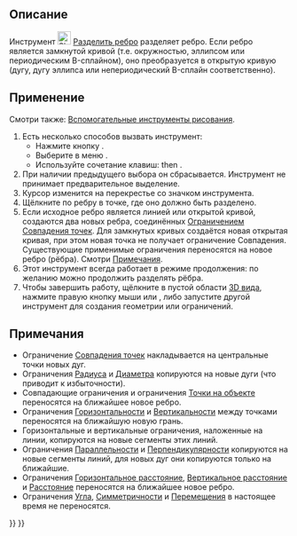 <languages/>

{{Docnav/ru
|[[Sketcher_Trimming/ru|Обрезать ребро]]
|[[Sketcher_Extend/ru|Продлить ребро]]
|[[Sketcher_Workbench/ru|Скетчер]]
|IconL=Sketcher_Trimming.svg
|IconR=Sketcher_Extend.svg
|IconC=Workbench_Sketcher.svg
}}

{{GuiCommand/ru
|Name=Sketcher Split
|Name/ru=Скетчер Разделить ребро
|MenuLocation=Эскиз → Инструменты эскиза → Разделить ребро
|Workbenches=[[Sketcher_Workbench/ru|Скетчер]]
|Shortcut={{KEY|G}} {{KEY|Z}}
|Version=0.20
|SeeAlso=[[Sketcher_Trimming/ru|Скетчер Обрезать ребро]]
}}

<span id="Description"></span>
== Описание == 

Инструмент [[Image:Sketcher_Split.svg|24px]] [[Sketcher_Split/ru|Разделить ребро]] разделяет ребро. Если ребро является замкнутой кривой (т.е. окружностью, эллипсом или периодическим B-сплайном), оно преобразуется в открытую кривую (дугу, дугу эллипса или непериодический B-сплайн соответственно).

<span id="Usage"></span>
== Применение ==

Смотри также: [[Sketcher_Workbench/ru#Drawing_aids|Вспомогательные инструменты рисования]].

# Есть несколько способов вызвать инструмент:
#* Нажмите кнопку {{Button|[[Image:Sketcher_Split.svg|16px]] [[Sketcher_Split/ru|Разделить ребро]]}}.
#* Выберите в меню {{MenuCommand|Эскиз → Инструменты для эскиза → [[Image:Sketcher_Split.svg|16px]] Разделить ребро}}.
#* Используйте сочетание клавиш: {{KEY|G}} then {{KEY|Z}}.
# При наличии предыдущего выбора он сбрасывается. Инструмент не принимает предварительное выделение.
# Курсор изменится на перекрестье со значком инструмента.
# Щёлкните по ребру в точке, где оно должно быть разделено.
# Если исходное ребро является линией или открытой кривой, создаются два новых ребра, соединённых [[Sketcher_ConstrainCoincident/ru|Ограничением Совпадения точек]]. Для замкнутых кривых создаётся новая открытая кривая, при этом новая точка не получает ограничение Совпадения. Существующие применимые ограничения переносятся на новое ребро (рёбра). Смотри [[#Notes|Примечания]].
# Этот инструмент всегда работает в режиме продолжения: по желанию можно продолжить разделять рёбра.
# Чтобы завершить работу, щёлкните в пустой области [[3D_view/ru|3D вида]], нажмите правую кнопку мыши или {{KEY|Esc}}, либо запустите другой инструмент для создания геометрии или ограничений.

<span id="Notes"></span>
== Примечания == 

* Ограничение [[Sketcher_ConstrainCoincident/ru|Совпадения точек]] накладывается на центральные точки новых дуг.
* Ограничения [[Sketcher_ConstrainRadius/ru|Радиуса]] и [[Sketcher_ConstrainDiameter/ru|Диаметра]] копируются на новые дуги (что приводит к избыточности).
* Совпадающие ограничения и ограничения [[Sketcher_ConstrainPointOnObject/ru|Точки на объекте]] переносятся на ближайшее новое ребро.
* Ограничения [[Sketcher_ConstrainHorizontal/ru|Горизонтальности]] и [[Sketcher_ConstrainVertical/ru|Вертикальности]] между точками переносятся на ближайшую новую грань.
* Горизонтальные и вертикальные ограничения, наложенные на линии, копируются на новые сегменты этих линий.
* Ограничения [[Sketcher_ConstrainParallel/ru|Параллельности]] и [[Sketcher_ConstrainPerpendicular/ru|Перпендикулярности]] копируются на новые сегменты линий, для новых дуг они копируются только на ближайшие.
* Ограничения [[Sketcher_ConstrainDistanceX/ru|Горизонтальное расстояние]], [[Sketcher_ConstrainDistanceY/ru|Вертикальное расстояние]] и [[Sketcher_ConstrainDistance/ru|Расстояние]] переносятся на ближайшее новое ребро.
* Ограничения [[Sketcher_ConstrainAngle/ru|Угла]], [[Sketcher_ConstrainSymmetric/ru|Симметричности]] и [[Sketcher_ConstrainBlock/ru|Перемещения]] в настоящее время не переносятся.


{{Docnav/ru
|[[Sketcher_Trimming/ru|Обрезать ребро]]
|[[Sketcher_Extend/ru|Продлить ребро]]
|[[Sketcher_Workbench/ru|Скетчер]]
|IconL=Sketcher_Trimming.svg
|IconR=Sketcher_Extend.svg
|IconC=Workbench_Sketcher.svg
}}

{{Sketcher_Tools_navi{{#translation:}}}}
{{Userdocnavi{{#translation:}}}}